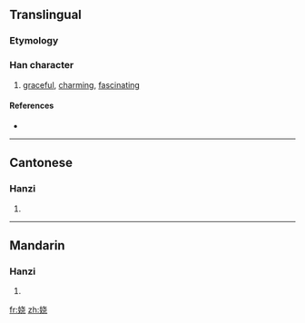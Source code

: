 {{also|嬈}}
==Translingual==

===Etymology===
{{Han simp|嬈|f=垚|t=戈 without 丶}}

===Han character===
{{Han char|rn=38|rad=女|as=06|sn=9|four=|canj=女十心山 (VJPU)}}

# [[graceful]], [[charming]], [[fascinating]]

====References====
* {{Han ref|kx=0261.321|hdz=21043.130|uh=5A06|ud=23046}}

----

==Cantonese==

===Hanzi===
{{yue-hanzi|jyut=|y=yiu4|tra=嬈}}

# {{defn|Cantonese}}

----

==Mandarin==

===Hanzi===
{{cmn-hanzi|tra=嬈|pin=[[rǎo]] ([[rao3]])|wg=jao<sup>3</sup>}}

# {{defn|Mandarin}}

[[fr:娆]]
[[zh:娆]]